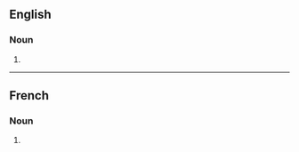 ==English==

===Noun===
{{head|en|noun form}}

# {{plural of|en|inconnu}}

----

==French==

===Noun===
{{head|fr|noun form|g=m}}

# {{plural of|fr|inconnu}}